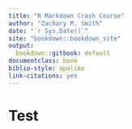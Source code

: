 ```yaml
--- 
title: "R Markdown Crash Course"
author: "Zachary M. Smith"
date: "`r Sys.Date()`"
site: "bookdown::bookdown_site"
output:
  bookdown::gitbook: default
documentclass: book
biblio-style: apalike
link-citations: yes
---
```


# Test
